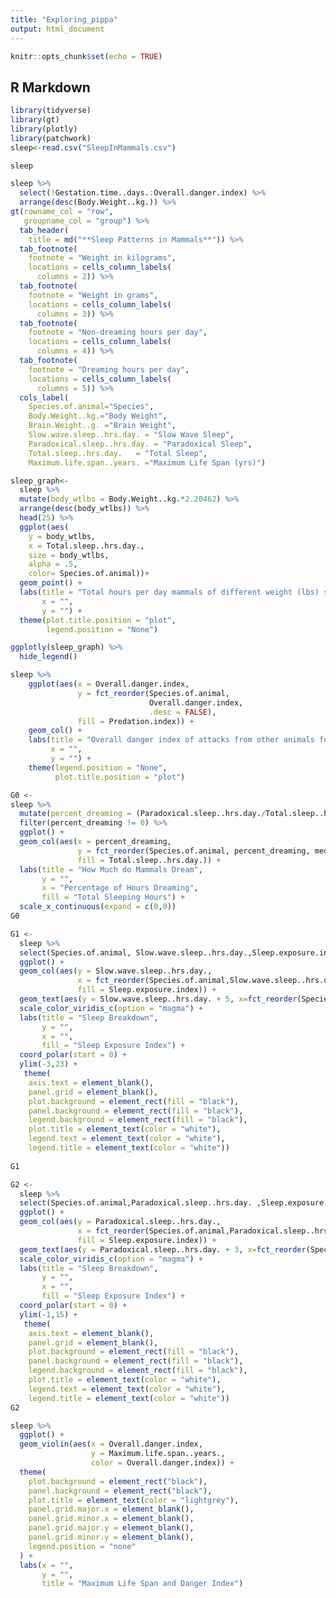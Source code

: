 ```yaml
---
title: "Exploring_pippa"
output: html_document
---
```


```r
knitr::opts_chunk$set(echo = TRUE)
```

## R Markdown

```r
library(tidyverse)
library(gt)
library(plotly)
library(patchwork)
sleep<-read.csv("SleepInMammals.csv")
```

```r
sleep
```


```r
sleep %>% 
  select(!Gestation.time..days.:Overall.danger.index) %>% 
  arrange(desc(Body.Weight..kg.)) %>% 
gt(rowname_col = "row",
   groupname_col = "group") %>% 
  tab_header(
    title = md("**Sleep Patterns in Mammals**")) %>% 
  tab_footnote(
    footnote = "Weight in kilograms", 
    locations = cells_column_labels(
      columns = 2)) %>% 
  tab_footnote(
    footnote = "Weight in grams",
    locations = cells_column_labels(
      columns = 3)) %>%
  tab_footnote(
    footnote = "Non-dreaming hours per day",
    locations = cells_column_labels(
      columns = 4)) %>%
  tab_footnote(
    footnote = "Dreaming hours per day",
    locations = cells_column_labels(
      columns = 5)) %>% 
  cols_label(
    Species.of.animal="Species",
    Body.Weight..kg.="Body Weight",
    Brain.Weight..g. ="Brain Weight",
    Slow.wave.sleep..hrs.day. = "Slow Wave Sleep",
    Paradoxical.sleep..hrs.day. = "Paradoxical Sleep",
    Total.sleep..hrs.day.	= "Total Sleep",
    Maximum.life.span..years. ="Maximum Life Span (yrs)")
```

```r
sleep_graph<-
  sleep %>% 
  mutate(body_wtlbs = Body.Weight..kg.*2.20462) %>%  
  arrange(desc(body_wtlbs)) %>% 
  head(25) %>% 
  ggplot(aes(
    y = body_wtlbs, 
    x = Total.sleep..hrs.day.,
    size = body_wtlbs,
    alpha = .5,
    color= Species.of.animal))+
  geom_point() +
  labs(title = "Total hours per day mammals of different weight (lbs) sleep",
       x = "",
       y = "") +
  theme(plot.title.position = "plot",
        legend.position = "None") 

ggplotly(sleep_graph) %>% 
  hide_legend()
```

```r
sleep %>% 
    ggplot(aes(x = Overall.danger.index,
               y = fct_reorder(Species.of.animal,
                               Overall.danger.index,
                               .desc = FALSE),
               fill = Predation.index)) +
    geom_col() +
    labs(title = "Overall danger index of attacks from other animals for mammals",
         x = "",
         y = "") +
    theme(legend.position = "None",
          plot.title.position = "plot")
```

```r
G0 <-
sleep %>% 
  mutate(percent_dreaming = (Paradoxical.sleep..hrs.day./Total.sleep..hrs.day.) * 100) %>% 
  filter(percent_dreaming != 0) %>% 
  ggplot() +
  geom_col(aes(x = percent_dreaming, 
               y = fct_reorder(Species.of.animal, percent_dreaming, median),
               fill = Total.sleep..hrs.day.)) +
  labs(title = "How Much do Mammals Dream",
       y = "",
       x = "Percentage of Hours Dreaming",
       fill = "Total Sleeping Hours") +
  scale_x_continuous(expand = c(0,0))
G0

```

```r
G1 <-
  sleep %>% 
  select(Species.of.animal, Slow.wave.sleep..hrs.day.,Sleep.exposure.index) %>% 
  ggplot() +
  geom_col(aes(y = Slow.wave.sleep..hrs.day., 
               x = fct_reorder(Species.of.animal,Slow.wave.sleep..hrs.day.,median),
               fill = Sleep.exposure.index)) +
  geom_text(aes(y = Slow.wave.sleep..hrs.day. + 5, x=fct_reorder(Species.of.animal,Slow.wave.sleep..hrs.day.,median), label= Species.of.animal), color="white", fontface="bold",alpha=0.6, size=2.5, inherit.aes = FALSE ) +
  scale_color_viridis_c(option = "magma") +
  labs(title = "Sleep Breakdown",
       y = "",
       x = "",
       fill = "Sleep Exposure Index") +
  coord_polar(start = 0) +
  ylim(-3,23) +
   theme(
    axis.text = element_blank(),
    panel.grid = element_blank(),
    plot.background = element_rect(fill = "black"),
    panel.background = element_rect(fill = "black"),
    legend.background = element_rect(fill = "black"),
    plot.title = element_text(color = "white"),
    legend.text = element_text(color = "white"),
    legend.title = element_text(color = "white")) 
  
G1
```


```r
G2 <-
  sleep %>% 
  select(Species.of.animal,Paradoxical.sleep..hrs.day. ,Sleep.exposure.index) %>% 
  ggplot() +
  geom_col(aes(y = Paradoxical.sleep..hrs.day., 
               x = fct_reorder(Species.of.animal,Paradoxical.sleep..hrs.day.,median),
               fill = Sleep.exposure.index)) +
  geom_text(aes(y = Paradoxical.sleep..hrs.day. + 3, x=fct_reorder(Species.of.animal,Paradoxical.sleep..hrs.day.,median), label= Species.of.animal), color="white", fontface="bold",alpha=0.6, size=2.5, inherit.aes = FALSE ) +
  scale_color_viridis_c(option = "magma") +
  labs(title = "Sleep Breakdown",
       y = "",
       x = "",
       fill = "Sleep Exposure Index") +
  coord_polar(start = 0) +
  ylim(-1,15) +
   theme(
    axis.text = element_blank(),
    panel.grid = element_blank(),
    plot.background = element_rect(fill = "black"),
    panel.background = element_rect(fill = "black"),
    legend.background = element_rect(fill = "black"),
    plot.title = element_text(color = "white"),
    legend.text = element_text(color = "white"),
    legend.title = element_text(color = "white")) 
G2

```
```r
sleep %>% 
  ggplot() +
  geom_violin(aes(x = Overall.danger.index,
                  y = Maximum.life.span..years.,
                  color = Overall.danger.index)) +
  theme(
    plot.background = element_rect("black"),
    panel.background = element_rect("black"),
    plot.title = element_text(color = "lightgrey"),
    panel.grid.major.x = element_blank(),
    panel.grid.minor.x = element_blank(),
    panel.grid.major.y = element_blank(),
    panel.grid.minor.y = element_blank(),
    legend.position = "none"
  ) +
  labs(x = "",
       y = "",
       title = "Maximum Life Span and Danger Index")
  
```







